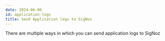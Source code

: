 ```yaml
---
date: 2024-06-06
id: application-logs
title: Send Application logs to SigNoz
---
```


There are multiple ways in which you can send application logs to SigNoz

<DocCardContainer>

<DocCard
    title="From log file"
    description="Read logs from log file and push them to SigNoz"
    href="/docs/userguide/collect_logs_from_file"
/>

<DocCard
    title="Python logs Auto-Intrumentation"
    description="Collect python logs using auto-instrumentation"
    href="/docs/userguide/python-logs-auto-instrumentation"
/>

<DocCard
    title="Using OpenTelemetry Python SDK"
    description="Send application logs directly using OpenTelemetry Python SDK"
    href="/docs/userguide/collecting_application_logs_otel_sdk_python"
/>

<DocCard
    title="Using OpenTelemetry Java SDK"
    description="Send application logs directly using OpenTelemetry Java SDK"
    href="/docs/userguide/collecting_application_logs_otel_sdk_java"
/>

</DocCardContainer>